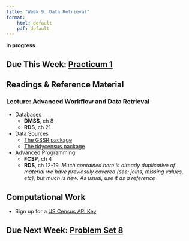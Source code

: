 ```yaml
---
title: "Week 9: Data Retrieval"
format: 
    html: default
    pdf: default
---
```


**in progress**

## Due This Week: [Practicum 1](../problemsets/prac1.qmd)

## Readings & Reference Material
### Lecture: Advanced Workflow and Data Retrieval

- Databases
    - **DMSS**, ch 8
    - **RDS**, ch 21

- Data Sources
    - [The GSSR package](https://kjhealy.github.io/gssr/)
    - [The tidycensus package](https://walker-data.com/tidycensus/)

- Advanced Programming
    - **FCSP**, ch 4
    - **RDS**, ch 12-19.  *Much contained here is already duplicative of material we have previosuly covered (see: joins, missing values, etc), but much is new.  As usual, use it as a reference*

## Computational Work
- Sign up for a [US Census API Key](https://api.census.gov/data/key_signup.html)

## Due Next Week: [Problem Set 8](../problemsets/ps8.qmd)
